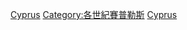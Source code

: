 {{commonscat|Cyprus in the 21st century}}
{{portal|賽普勒斯}}

[[Category:21世紀各國|Cyprus]]
[[Category:各世紀賽普勒斯|Category:各世紀賽普勒斯]]
[[Category:21世紀歐洲|Cyprus]]